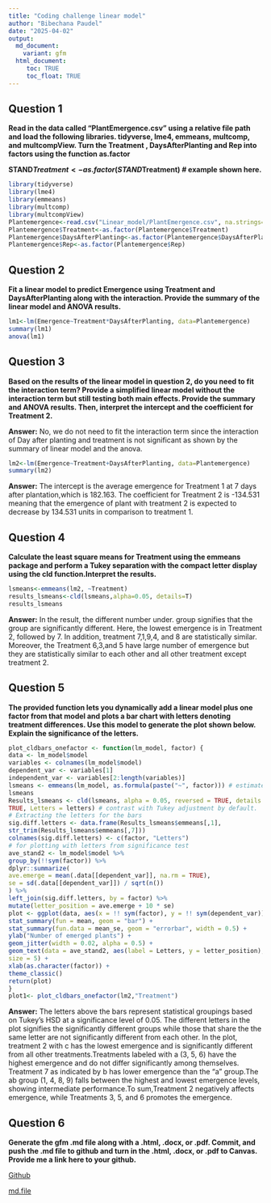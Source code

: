 ```yaml
---
title: "Coding challenge linear model"
author: "Bibechana Paudel"
date: "2025-04-02"
output:
  md_document: 
    variant: gfm
  html_document:
     toc: TRUE
     toc_float: TRUE
---
```


## Question 1

**Read in the data called “PlantEmergence.csv” using a relative file path and load the following libraries. tidyverse, lme4, emmeans, multcomp, and multcompView. Turn the Treatment , DaysAfterPlanting and Rep into factors using the function as.factor**

**STAND$Treatment <- as.factor(STAND$Treatment) # example shown here.**
```r
library(tidyverse)
library(lme4)
library(emmeans)
library(multcomp)
library(multcompView)
Plantemergence<-read.csv("Linear_model/PlantEmergence.csv", na.strings="na") ### load the data
Plantemergence$Treatment<-as.factor(Plantemergence$Treatment)
Plantemergence$DaysAfterPlanting<-as.factor(Plantemergence$DaysAfterPlanting)
Plantemergence$Rep<-as.factor(Plantemergence$Rep)
```

## Question 2
**Fit a linear model to predict Emergence using Treatment and DaysAfterPlanting along with the interaction. Provide the summary of the linear model and ANOVA results.**
```r
lm1<-lm(Emergence~Treatment*DaysAfterPlanting, data=Plantemergence)
summary(lm1)
anova(lm1)
```

## Question 3
**Based on the results of the linear model in question 2, do you need to fit the interaction term? Provide a simplified linear model without the interaction term but still testing both main effects. Provide the summary and ANOVA results. Then, interpret the intercept and the coefficient for Treatment 2.**

**Answer:** No, we do not need to fit the interaction term since the interaction of Day after planting and treatment is not significant as shown by the summary of linear model and the anova. 
```r
lm2<-lm(Emergence~Treatment+DaysAfterPlanting, data=Plantemergence)
summary(lm2)
```

**Answer:** The intercept is the average emergence for Treatment 1 at 7 days after plantation,which is 182.163. The coefficient for Treatment 2 is -134.531 meaning that the emergence of plant with treatment 2 is expected to decrease by 134.531 units in comparison to treatment 1.

## Question 4
**Calculate the least square means for Treatment using the emmeans package and perform a Tukey separation with the compact letter display using the cld function.Interpret the results.**
```r
lsmeans<-emmeans(lm2, ~Treatment)
results_lsmeans<-cld(lsmeans,alpha=0.05, details=T)
results_lsmeans
```

**Answer:** In the result, the different number under. group signifies that the group are significantly different. Here, the lowest emergence is in Treatment 2, followed by 7. In addition, treatment 7,1,9,4, and 8 are statistically similar. Moreover, the Treatment 6,3,and 5 have large number of emergence but they are statistically similar to each other and all other treatment except treatment 2.

## Question 5

**The provided function lets you dynamically add a linear model plus one factor from that model and plots a bar chart with letters denoting treatment differences. Use this model to generate the plot shown below. Explain the significance of the letters.**

```r
plot_cldbars_onefactor <- function(lm_model, factor) {
data <- lm_model$model
variables <- colnames(lm_model$model)
dependent_var <- variables[1]
independent_var <- variables[2:length(variables)]
lsmeans <- emmeans(lm_model, as.formula(paste("~", factor))) # estimate
lsmeans
Results_lsmeans <- cld(lsmeans, alpha = 0.05, reversed = TRUE, details =
TRUE, Letters = letters) # contrast with Tukey adjustment by default.
# Extracting the letters for the bars
sig.diff.letters <- data.frame(Results_lsmeans$emmeans[,1],
str_trim(Results_lsmeans$emmeans[,7]))
colnames(sig.diff.letters) <- c(factor, "Letters")
# for plotting with letters from significance test
ave_stand2 <- lm_model$model %>%
group_by(!!sym(factor)) %>%
dplyr::summarize(
ave.emerge = mean(.data[[dependent_var]], na.rm = TRUE),
se = sd(.data[[dependent_var]]) / sqrt(n())
) %>%
left_join(sig.diff.letters, by = factor) %>%
mutate(letter_position = ave.emerge + 10 * se)
plot <- ggplot(data, aes(x = !! sym(factor), y = !! sym(dependent_var))) +
stat_summary(fun = mean, geom = "bar") +
stat_summary(fun.data = mean_se, geom = "errorbar", width = 0.5) +
ylab("Number of emerged plants") +
geom_jitter(width = 0.02, alpha = 0.5) +
geom_text(data = ave_stand2, aes(label = Letters, y = letter_position),
size = 5) +
xlab(as.character(factor)) +
theme_classic()
return(plot)
}
plot1<- plot_cldbars_onefactor(lm2,"Treatment")
```

**Answer:** The letters above the bars represent statistical groupings based on Tukey’s HSD at a significance level of 0.05. The different letters in the plot signifies the significantly different groups while those that share the the same letter are not significantly different from each other. In the plot, treatment 2 with c has the lowest emergence and is significantly different from all other treatments.Treatments labeled with a (3, 5, 6) have the highest emergence and do not differ significantly among themselves. Treatment 7 as indicated by b has lower emergence than the "a" group.The ab group (1, 4, 8, 9) falls between the highest and lowest emergence levels, showing intermediate performance.To sum,Treatment 2 negatively affects emergence, while Treatments 3, 5, and 6  promotes the emergence.

## Question 6
**Generate the gfm .md file along with a .html, .docx, or .pdf. Commit, and push the .md file to github and turn in the .html, .docx, or .pdf to Canvas. Provide me a link here to your github.**

[Github](https://github.com/BibechanaPaudel/Reproducibility-class)

[md.file](https://github.com/BibechanaPaudel/Reproducibility-class/blob/main/Linear_model/Coding_challenge.md)